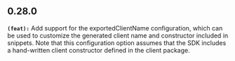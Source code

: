 ## 0.28.0
**`(feat):`** Add support for the exportedClientName configuration, which can be used to customize the generated client name and constructor included in snippets.
Note that this configuration option assumes that the SDK includes a hand-written client constructor defined in the client package.

